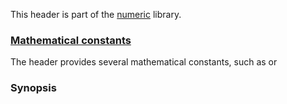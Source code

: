 {{cpp/header/title|numbers|notes={{mark c++20}}}}
{{cpp/header/navbar}}
This header is part of the [[cpp/numeric|numeric]] library.

===[[cpp/numeric/constants|Mathematical constants]] {{mark since c++20}}===
The header {{header|numbers}} provides several mathematical constants, such as {{lc|std::numbers::pi}} or {{lc|std::numbers::sqrt2}}

=== Synopsis ===
{{cpp/synopsis/numbers}}

{{langlinks|es|ja|zh}}